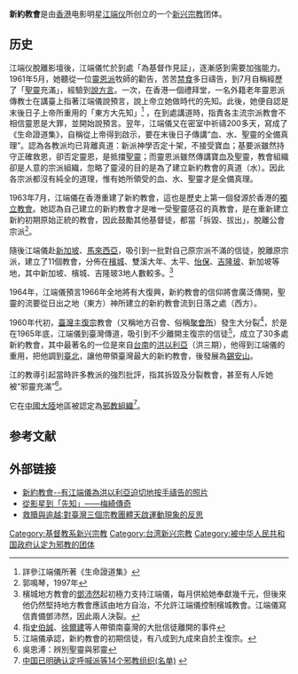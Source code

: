 {{distinguish|血水圣灵}}
'''新約教會'''是由[[香港|香港]]电影明星[[江端仪|江端仪]]所创立的一个[[新兴宗教|新兴宗教]]团体。

==历史==
江端仪脫離影壇後，江端儀忙於到處「為基督作見証」，逐漸感到需要加強能力。1961年5月，她聽從一位[[靈恩派|靈恩派]]牧師的勸告，苦苦[[禁食|禁食]]多日禱告，到7月自稱經歷了「[[聖靈|聖靈]]充滿」，經驗到[[說方言|說方言]]。一次，在香港一個禮拜堂，一名外籍老年靈恩派傳教士在講臺上指著江端儀說預言，說上帝立她做時代的先知。此後，她便自認是末後日子上帝所重用的「東方大先知」<ref>詳參江端儀所著《生命證道集》</ref> ，在到處講道時，指責各主流宗派教會不相信靈恩是大罪，並開始說預言。翌年，江端儀又在密室中祈禱200多天，寫成了《生命證道集》，自稱從上帝得到啟示，要在末後日子傳講“血、水、聖靈的全備真理”。認為各教派均已背離真道：新派神學否定十架，不接受寶血；基要派雖然持守正確救恩，卻否定靈恩，是抵擋[[聖靈|聖靈]]；而靈恩派雖然傳講寶血及聖靈，教會組織卻是人意的宗派組織，忽略了靈浸的目的是為了建立新約教會的真道（水）。因此各宗派都沒有純全的道理，惟有她所領受的血、水、聖靈才是全備真理。

1963年7月，江端儀在香港重建了新約教會，這也是歷史上第一個發源於香港的[[獨立教會|獨立教會]]。她認為自己建立的新約教會才是唯一受聖靈感召的真教會，是在重新建立新約初期原始正統的教會，因此鼓勵其他基督徒，都當「拆毀、拔出」，脫離公會宗派<ref>郭鳴琴，1997年</ref>。

隨後江端儀赴[[新加坡|新加坡]]、[[馬來西亞|馬來西亞]]，吸引到一批對自己原宗派不滿的信徒，脫離原宗派，建立了11個教會，分佈在[[檳城|檳城]]、雙溪大年、太平、[[怡保|怡保]]、[[吉隆玻|吉隆玻]]、新加坡等地，其中新加坡、檳城、吉隆玻3地人數較多。<ref>檳城地方教會的[[鄧沛然|鄧沛然]]起初極力支持江端儀，每月供給她奉獻幾千元，但後來他仍然堅持地方教會應該由地方自治，不允許江端儀控制檳城教會。江端儀寫信責備鄧沛然，因此兩人決裂。</ref>

1964年，江端儀預言1966年全地將有大復興，新約教會的信仰將會廣泛傳開，聖靈的流要從日出之地（東方）神所建立的新約教會流到日落之處（西方）。

1960年代初，[[臺灣|臺灣]][[主復宗|主復宗]]教會（又稱地方召會、俗稱[[聚會所|聚會所]]）發生大分裂<ref>指[[史伯誠|史伯誠]]、[[徐爾建|徐爾建]]等人帶領南臺灣的大批信徒離開的事件</ref>，於是在1965年底，江端儀到臺灣傳道，吸引到不少離開主復宗的信徒<ref>江端儀承認，新約教會的初期信徒，有八成到九成來自於主復宗。</ref>，成立了30多處新約教會，其中最著名的一位是來自[[台南|台南]]的[[洪以利亞|洪以利亞]]（洪三期），他得到江端儀的重用，把他調到[[臺北市|臺北]]，讓他帶領臺灣最大的新約教會，後發展為[[錫安山_(台灣)|錫安山]]。

江的教導引起當時許多教派的強烈批評，指其拆毀及分裂教會，甚至有人斥她被“邪靈充滿”<ref>吳恩溥：辨別聖靈與邪靈</ref>。

它在[[中國大陸|中國大陸]]地區被認定為[[中华人民共和国政府认定的邪教组织列表|邪教組織]]<ref>[http://tech.163.com/14/0603/09/9TQABMQG00094O5H.html 中国已明确认定呼喊派等14个邪教组织(名单)] {{webarchive|url=https://web.archive.org/web/20141227114716/http://tech.163.com/14/0603/09/9TQABMQG00094O5H.html |date=2014-12-27 }}</ref>。

==参考文献==
{{reflist}}

==外部链接==
* [https://web.archive.org/web/20070423113813/http://new.ccea.org.tw/excel/service/churview/pie/pie001.htm 新約教會--有江端儀為洪以利亞迫切地按手禱告的照片]
* [https://web.archive.org/web/20170420195941/http://www.cmacuhk.org.hk/version3/mag/mag_monews_44/mag_monews_shadow_44a.htm 從影星到「先知」——梅綺傳奇]
* [https://web.archive.org/web/20090413201324/http://www.riccibase.com/docfile_gb/0169-g.htm 救贖與逾越∶對臺灣三個宗教團體天啟運動現象的反思]

{{宗教}}
{{中华人民共和国宗教}}

[[Category:基督教系新兴宗教|Category:基督教系新兴宗教]]
[[Category:台湾新兴宗教|Category:台湾新兴宗教]]
[[Category:被中华人民共和国政府认定为邪教的团体|Category:被中华人民共和国政府认定为邪教的团体]]